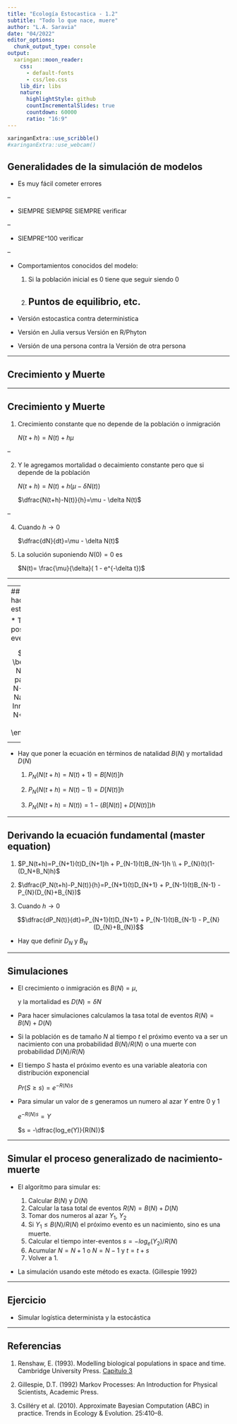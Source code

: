 ```yaml
---
title: "Ecología Estocastica - 1.2"
subtitle: "Todo lo que nace, muere"
author: "L.A. Saravia"
date: "04/2022"
editor_options:
  chunk_output_type: console
output:
  xaringan::moon_reader:
    css:
      - default-fonts
      - css/leo.css
    lib_dir: libs
    nature:
      highlightStyle: github
      countIncrementalSlides: true
      countdown: 60000
      ratio: "16:9"
---
```


```r
xaringanExtra::use_scribble()
#xaringanExtra::use_webcam()
```

## Generalidades de la simulación de modelos

* Es muy fácil cometer errores

--

* SIEMPRE SIEMPRE SIEMPRE verificar

--

* SIEMPRE^100 verificar

--

* Comportamientos conocidos del modelo: 
    
    1. Si la población inicial es 0 tiene que seguir siendo 0
    
    2. Puntos de equilibrio, etc.
--
* Versión estocastica contra deterministica

* Versión en Julia versus Versión en R/Phyton

* Versión de una persona contra la Versión de otra persona

---

## Crecimiento y Muerte

---

## Crecimiento y Muerte

1. Crecimiento constante que no depende de la población o inmigración

    $N(t+h)=N(t)+ h \mu$
    
--

2. Y le agregamos mortalidad o decaimiento constante pero que si depende de la población 
    
    $N(t+h)=N(t)+ h (\mu - \delta N(t) )$
    
    $\dfrac{N(t+h)-N(t)}{h}=\mu - \delta N(t)$
  
--

4. Cuando $h \to 0$ 

    $\dfrac{dN}{dt}=\mu - \delta N(t)$ 

5. La solución suponiendo $N(0)=0$ es

    $N(t)= \frac{\mu}{\delta}( 1 - e^{-\delta t})$
    
---

---
## Como lo hacemos estocástico?

* Tenemos 3 posibles eventos  

$$N(t+h)=
\begin{cases}
N  & \text{no paso nada}\\
N-1  & \text{1 Nacimiento o Inmigración}\\
N+1  & \text{1 Muerte}
\end{cases}$$


--

* Hay que poner la ecuación en términos de natalidad $B(N)$ y mortalidad $D(N)$ 

  1. $P_N(N(t+h)=N(t)+1) = B[N(t)]h$ 

  1. $P_N(N(t+h)=N(t)-1) = D[N(t)]h$ 

  1. $P_N(N(t+h)=N(t)) = 1-(B[N(t)]+D[N(t)])h$ 

---

## Derivando la ecuación fundamental (master equation)

1. $P_N(t+h)=P_{N+1}(t)D_{N+1}h  + P_{N-1}(t)B_{N-1}h \\ +  P_{N}(t)(1-(D_N+B_N)h)$


2. $\dfrac{P_N(t+h)-P_N(t)}{h}=P_{N+1}(t)D_{N+1}  + P_{N-1}(t)B_{N-1} - P_{N}(D_{N}+B_{N})$


3. Cuando $h\to0$     

$$\dfrac{dP_N(t)}{dt}=P_{N+1}(t)D_{N+1}  + P_{N-1}(t)B_{N-1} - P_{N}(D_{N}+B_{N})$$
    
* Hay que definir $D_N$ y $B_N$ 

---

## Simulaciones 

* El crecimiento o inmigración es $B(N)= \mu$, 

  y la mortalidad es $D(N)= \delta N$ 
  
* Para hacer simulaciones calculamos la tasa total de eventos $R(N)=B(N)+D(N)$

* Si la población es de tamaño $N$ al tiempo $t$ el próximo evento va a ser un nacimiento con una probabilidad $B(N)/R(N)$ o una muerte con probabilidad $D(N)/R(N)$

* El tiempo $S$ hasta el próximo evento es una variable aleatoria con distribución exponencial

  $Pr(S\geq s)=e^{-R(N)s}$
    
* Para simular un valor de $s$ generamos un numero al azar $Y$ entre 0 y 1

    $e^{-R(N) s}=Y$
    
    $s = -\dfrac{log_e(Y)}{R(N)}$

---

## Simular el proceso generalizado de nacimiento-muerte

* El algoritmo para simular es:

    1. Calcular $B(N)$ y $D(N)$
    1. Calcular la tasa total de eventos $R(N)=B(N)+D(N)$
    1. Tomar dos numeros al azar $Y_1$, $Y_2$
    2. Si $Y_1 \leq B(N)/R(N)$ el próximo evento es un nacimiento, sino es una muerte.
    3. Calcular el tiempo inter-eventos $s = - log_e(Y_2) / R(N)$
    4. Acumular $N = N + 1$ o $N = N - 1$ y $t = t + s$
    5. Volver a 1. 
    
* La simulación usando este método es exacta. (Gillespie 1992) 


---

## Ejercicio

* Simular logística determinista y la estocástica

---

## Referencias

1. Renshaw, E. (1993). Modelling biological populations in space and time. Cambridge University Press. [Capitulo 3](S<https://drive.google.com/file/d/0BzexxHVKtpiAdklTQTgwUU9jTXc/view?usp=sharing&resourcekey=0-pZNZZj1_b6CVcEklN31kLw) 

2. Gillespie, D.T. (1992) Markov Processes: An Introduction for Physical Scientists, Academic Press.

3. Csilléry et al. (2010). Approximate Bayesian Computation (ABC) in practice. Trends in Ecology & Evolution. 25:410–8.